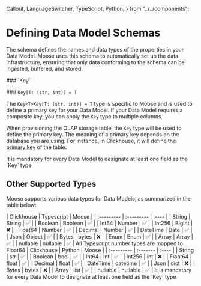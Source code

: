   Callout,
  LanguageSwitcher,
  TypeScript,
  Python,
} from "../../components";

# Defining Data Model Schemas

<LanguageSwitcher />

The schema defines the names and data types of the properties in your Data Model. Moose uses this schema to automatically set up the data infrastructure, ensuring that only data conforming to the schema can be ingested, buffered, and stored.

<TypeScript>
### `Key<T>`
</TypeScript>

<Python>### `Key[T: (str, int)] = T`</Python>

The <TypeScript>`Key<T>`</TypeScript><Python>`Key[T: (str, int)] = T`</Python> type is specific to Moose and is used to define a primary key for your Data Model. If your Data Model requires a composite key, you can apply the `Key` type to multiple columns.

When provisioning the OLAP storage table, the `Key` type will be used to define the primary key. The meaning of a primary key depends on the database you are using. For instance, in Clickhouse, it will define the [primary key](https://clickhouse.com/docs/en/engines/table-engines/mergetree-family/mergetree#primary-keys-and-indexes-in-queries) of the table.

<Callout type="warning" title="Key Type is Required">
  It is mandatory for every Data Model to designate at least one field as the
  `Key` type
</Callout>

## Other Supported Types

Moose supports various data types for Data Models, as summarized in the table below:

<TypeScript>
| Clickhouse | Typescript | Moose |
| :--------- | :--------- | :---- |
| String     | String     | ✅    |
| Boolean    | Boolean    | ✅    |
| Int64      | Number     | ✅    |
| Int256     | BigInt     | ❌    |
| Float64    | Number     | ✅    |
| Decimal    | Number     | ✅    |
| DateTime   | Date       | ✅    |
| Json       | Object     | ✅    |
| Bytes      | bytes      | ❌    |
| Enum       | Enum       | ✅    |
| Array      | Array      | ✅    |
| nullable   | nullable   | ✅    |

<Callout type="info" title="Disclaimer">
  All Typescript number types are mapped to Float64
</Callout>
</TypeScript>

<Python>
  | Clickhouse | Python | Moose | 
  | :--------- | :------- | :---- | 
  | String | str | ✅ | 
  | Boolean | bool | ✅ | 
  | Int64 | int | ✅ |
  | Int256 | int | ❌ |
  | Float64 | float | ✅ |
  | Decimal | float | ✅ | 
  | DateTime | datetime | ✅ |
  | Json | dict | ❌ | 
  | Bytes | bytes | ❌ | 
  | Array | list | ✅ | 
  | nullable | nullable | ✅ |
</Python>

<Callout type="warning" title="Key Type is Required">
  It is mandatory for every Data Model to designate at least one field as the
  `Key` type
</Callout>
